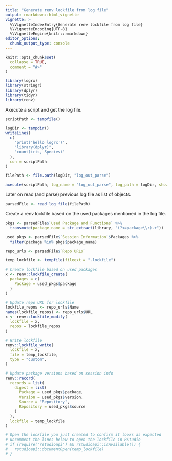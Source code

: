 ```yaml
---
title: "Generate renv lockfile from log file"
output: rmarkdown::html_vignette
vignette: >
  %\VignetteIndexEntry{Generate renv lockfile from log file}
  %\VignetteEncoding{UTF-8}
  %\VignetteEngine{knitr::rmarkdown}
editor_options: 
  chunk_output_type: console
---
```


```r
knitr::opts_chunk$set(
  collapse = TRUE,
  comment = "#>"
)
```

```r
library(logrx)
library(stringr)
library(dplyr)
library(tidyr)
library(renv)
```

Axecute a script and get the log file.

```r
scriptPath <- tempfile()

logDir <- tempdir()
writeLines(
  c(
    "print('hello logrx')",
    "library(dplyr)",
    "count(iris, Species)"
  ),
  con = scriptPath
)

filePath <- file.path(logDir, "log_out_parse")

axecute(scriptPath, log_name = "log_out_parse", log_path = logDir, show_repo_url = TRUE)
```

Later on read (and parse) previous log file as list of objects. 

```r
parsedFile <- read_log_file(filePath)
```

Create a renv lockfile based on the used packages mentioned in the log file.

```r
pkgs <- parsedFile$`Used Package and Functions` %>%
  transmute(package_name = str_extract(library, "(?<=package\\:).+"))

used_pkgs <- parsedFile$`Session Information`$Packages %>%
  filter(package %in% pkgs$package_name)

repo_urls <- parsedFile$`Repo URLs`

temp_lockfile <- tempfile(fileext = ".lockfile")

# Create lockfile based on used packages
x <- renv::lockfile_create(
  packages = c(
    Package = used_pkgs$package
  )
)

# Update repo URL for lockfile
lockfile_repos <- repo_urls$Name
names(lockfile_repos) <- repo_urls$URL
x <- renv::lockfile_modify(
  lockfile = x,
  repos = lockfile_repos
)

# Write lockfile
renv::lockfile_write(
  lockfile = x,
  file = temp_lockfile,
  type = "custom",
)

# Update package versions based on session info
renv::record(
  records = list(
    digest = list(
      Package = used_pkgs$package,
      Version = used_pkgs$version,
      Source = "Repository",
      Repository = used_pkgs$source
    )
  ),
  lockfile = temp_lockfile
)

# Open the lockfile you just created to confirm it looks as expected
# uncomment the lines below to open the lockfile in RStudio
# if (require("rstudioapi") && rstudioapi::isAvailable()) {
#   rstudioapi::documentOpen(temp_lockfile)
# }
```
